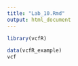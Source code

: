 ```yaml
---
title: "Lab_10.Rmd"
output: html_document
---
```


```r
library(vcfR)
```



```r
data(vcfR_example)
vcf
```


